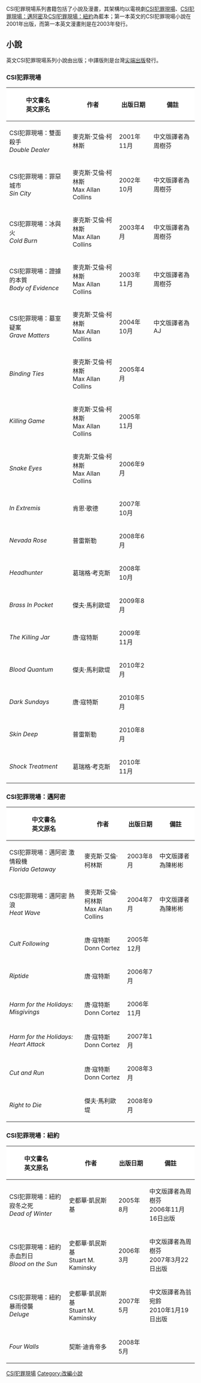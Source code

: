 CSI犯罪現場系列書籍包括了小說及漫畫，其架構均以電視劇[[CSI犯罪現場|CSI犯罪現場]]、[[CSI犯罪現場：邁阿密|CSI犯罪現場：邁阿密]]及[[CSI犯罪現場：紐約|CSI犯罪現場：紐約]]為藍本；第一本英文的CSI犯罪現場小說在2001年出版，而第一本英文漫畫則是在2003年發行。

== 小說 ==
英文CSI犯罪現場系列小說由{{link-en|Pocket Books|Pocket Books}}出版；中譯版則是台灣[[尖端出版|尖端出版]]發行。

=== CSI犯罪現場 ===
{| class="wikitable"
|-
! style="background-color: #FFFFFF" | 中文書名<br />英文原名
! style="background-color: #FFFFFF" | 作者
! style="background-color: #FFFFFF" | 出版日期
! style="background-color: #FFFFFF" | 備註
|-
|CSI犯罪現場：雙面殺手<br />''Double Dealer'' || 麥克斯·艾倫·柯林斯<br />{{link-en|Max Allan Collins|Max Allan Collins}} || 2001年11月 || 中文版譯者為周樹芬
|-
|CSI犯罪現場：罪惡城市<br />''Sin City'' || 麥克斯·艾倫·柯林斯<br />Max Allan Collins || 2002年10月 || 中文版譯者為周樹芬
|-
|CSI犯罪現場：冰與火<br />''Cold Burn'' || 麥克斯·艾倫·柯林斯<br />Max Allan Collins || 2003年4月 || 中文版譯者為周樹芬
|-
|CSI犯罪現場：證據的本質<br />''Body of Evidence'' || 麥克斯·艾倫·柯林斯<br />Max Allan Collins || 2003年11月 || 中文版譯者為周樹芬
|-
|CSI犯罪現場：墓室疑案<br />''Grave Matters'' || 麥克斯·艾倫·柯林斯<br />Max Allan Collins || 2004年10月 || 中文版譯者為AJ
|-
|''Binding Ties'' || 麥克斯·艾倫·柯林斯<br />Max Allan Collins || 2005年4月
|-
|''Killing Game'' || 麥克斯·艾倫·柯林斯<br />Max Allan Collins || 2005年11月
|-
|''Snake Eyes'' || 麥克斯·艾倫·柯林斯<br />Max Allan Collins || 2006年9月
|-
|''In Extremis'' || 肯恩·歌德<br />{{lang|en|Ken Goddard}} || 2007年10月
|-
|''Nevada Rose'' || 普雷斯勒<br />{{lang|en|Jerome Preisler}} || 2008年6月
|-
|''Headhunter'' || 葛瑞格·考克斯<br />{{link-en|Greg Cox|Greg Cox}} || 2008年10月
|-
|''Brass In Pocket'' || 傑夫·馬利歐堤<br />{{link-en|Jeff Mariotte|Jeff Mariotte}} || 2009年8月
|-
|''The Killing Jar'' || 唐·寇特斯<br />{{link-en|Donn Cortez|Donn Cortez}} || 2009年11月
|-
|''Blood Quantum'' || 傑夫·馬利歐堤<br />{{link-en|Jeff Mariotte|Jeff Mariotte}} || 2010年2月
|-
|''Dark Sundays'' || 唐·寇特斯<br />{{link-en|Donn Cortez|Donn Cortez}} || 2010年5月
|-
|''Skin Deep'' || 普雷斯勒<br />{{lang|en|Jerome Preisler}} || 2010年8月
|-
|''Shock Treatment'' || 葛瑞格·考克斯<br />{{link-en|Greg Cox|Greg Cox}} || 2010年11月
|}

=== CSI犯罪現場：邁阿密 ===
{| class="wikitable"
|-
! style="background-color: #FFFFFF" | 中文書名<br />英文原名
! style="background-color: #FFFFFF" | 作者
! style="background-color: #FFFFFF" | 出版日期
! style="background-color: #FFFFFF" | 備註
|-
|CSI犯罪現場：邁阿密 激情殺機<br />''Florida Getaway'' || 麥克斯·艾倫·柯林斯<br />{{link-en|Max Allan Collins|Max Allan Collins}} || 2003年8月 || 中文版譯者為陳彬彬
|-
|CSI犯罪現場：邁阿密 熱浪<br />''Heat Wave'' || 麥克斯·艾倫·柯林斯<br />Max Allan Collins || 2004年7月 || 中文版譯者為陳彬彬
|-
|''Cult Following'' || 唐·寇特斯<br />Donn Cortez || 2005年12月
|-
|''Riptide'' || 唐·寇特斯<br />{{link-en|Donn Cortez|Donn Cortez}} || 2006年7月
|-
|''Harm for the Holidays: Misgivings'' || 唐·寇特斯<br />Donn Cortez || 2006年11月
|-
|''Harm for the Holidays: Heart Attack'' || 唐·寇特斯<br />Donn Cortez || 2007年1月
|-
|''Cut and Run'' || 唐·寇特斯<br />Donn Cortez || 2008年3月
|-
|''Right to Die'' || 傑夫·馬利歐堤<br />{{link-en|Jeff Mariotte|Jeff Mariotte}} || 2008年9月
|}



=== CSI犯罪現場：紐約 ===
{| class="wikitable"
|-
! style="background-color: #FFFFFF" | 中文書名<br />英文原名
! style="background-color: #FFFFFF" | 作者
! style="background-color: #FFFFFF" | 出版日期
! style="background-color: #FFFFFF" | 備註
|-
|CSI犯罪現場：紐約 寂冬之死<br />''Dead of Winter'' || 史都華·凱民斯基<br />{{link-en|Stuart M. Kaminsky|Stuart M. Kaminsky}} || 2005年8月 || 中文版譯者為周樹芬<br />2006年11月16日出版
|-
|CSI犯罪現場：紐約 赤血烈日''<br />Blood on the Sun'' || 史都華·凱民斯基<br />Stuart M. Kaminsky || 2006年3月 || 中文版譯者為周樹芬<br />2007年3月22日出版
|-
|CSI犯罪現場：紐約 暴雨侵襲''<br />Deluge'' || 史都華·凱民斯基<br />Stuart M. Kaminsky || 2007年5月 || 中文版譯者為翁宛鈴<br />2010年1月19日出版
|-
|''Four Walls'' || 契斯·迪肯帝多<br />{{link-en|Keith R.A. DeCandido|Keith R.A. DeCandido}} || 2008年5月
|}

{{CSI犯罪現場系列}}

[[Category:CSI犯罪現場|]]
[[Category:改編小說|Category:改編小說]]